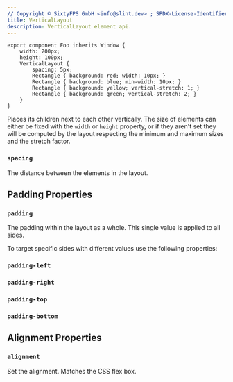 ```yaml
---
// Copyright © SixtyFPS GmbH <info@slint.dev> ; SPDX-License-Identifier: MIT
title: VerticalLayout
description: VerticalLayout element api.
---
```


```slint
export component Foo inherits Window {
    width: 200px;
    height: 100px;
    VerticalLayout {
        spacing: 5px;
        Rectangle { background: red; width: 10px; }
        Rectangle { background: blue; min-width: 10px; }
        Rectangle { background: yellow; vertical-stretch: 1; }
        Rectangle { background: green; vertical-stretch: 2; }
    }
}
```

Places its children next to each other vertically.
The size of elements can either be fixed with the `width` or `height` property, or if they aren't set
they will be computed by the layout respecting the minimum and maximum sizes and the stretch factor.

### `spacing`
<SlintProperty propName="spacing" typeName="length">
The distance between the elements in the layout.
</SlintProperty>

## Padding Properties
### `padding`
<SlintProperty propName="padding" typeName="length">
The padding within the layout as a whole. This single value is applied to all sides.
</SlintProperty>

To target specific sides with different values use the following properties:
### `padding-left`
<SlintProperty propName="padding-left" typeName="length"/>

### `padding-right`
<SlintProperty propName="padding-right" typeName="length"/>

### `padding-top`
<SlintProperty propName="padding-top" typeName="length"/>

### `padding-bottom`
<SlintProperty propName="padding-bottom" typeName="length"/>

## Alignment Properties
### `alignment`
<SlintProperty propName="alignment" typeName="enum" enumName="LayoutAlignment">
Set the alignment. Matches the CSS flex box.
</SlintProperty>
